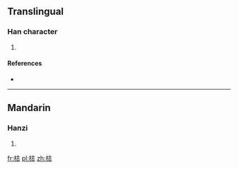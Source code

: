 ==Translingual==

===Han character===
{{Han char|rn=75|rad=木|as=07|sn=11|four=|canj=DGP}}

# {{defn|Han|sort=木07}}

====References====
* {{Han ref|kx=0531.131|hdz=21210.030|uh=68BD|ud=26813}}

----

==Mandarin==

===Hanzi===
{{cmn-hanzi|pin=[[tuō]] ([[tuo1]]), [[zhì]] ([[zhi4]])|wg=t'o<sup>1</sup>, chih<sup>4</sup>}}

# {{defn|lang=cmn|sort=木07}}

[[fr:梽]]
[[pl:梽]]
[[zh:梽]]